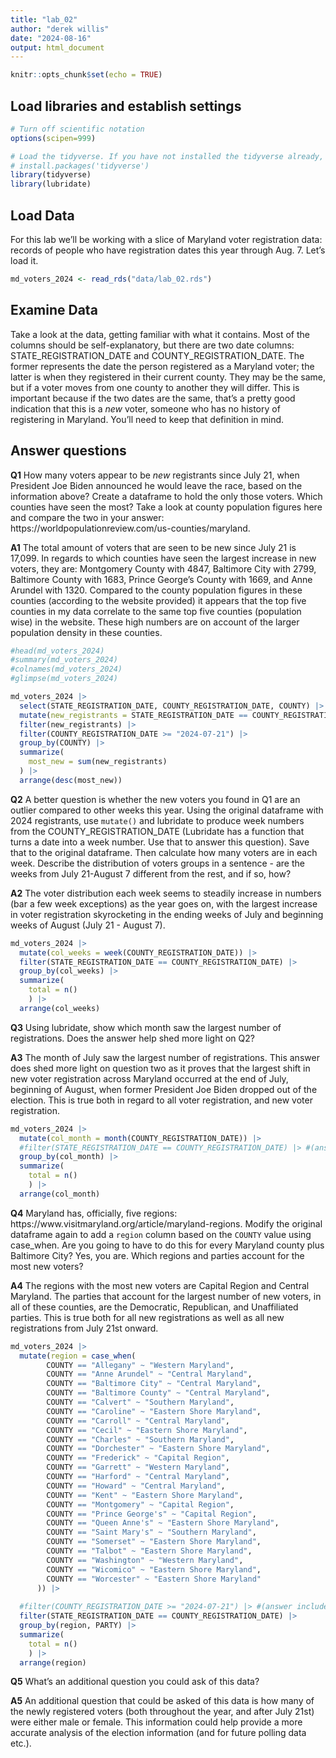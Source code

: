 ```yaml
---
title: "lab_02"
author: "derek willis"
date: "2024-08-16"
output: html_document
---
```


```r
knitr::opts_chunk$set(echo = TRUE)
```

## Load libraries and establish settings

```r
# Turn off scientific notation
options(scipen=999)

# Load the tidyverse. If you have not installed the tidyverse already, remove the # from the next line and run it first.  
# install.packages('tidyverse')
library(tidyverse)
library(lubridate)
```

## Load Data

For this lab we'll be working with a slice of Maryland voter registration data: records of people who have registration dates this year through Aug. 7. Let's load it.

```r
md_voters_2024 <- read_rds("data/lab_02.rds")
```

## Examine Data

Take a look at the data, getting familiar with what it contains. Most of the columns should be self-explanatory, but there are two date columns: STATE_REGISTRATION_DATE and COUNTY_REGISTRATION_DATE. The former represents the date the person registered as a Maryland voter; the latter is when they registered in their current county. They may be the same, but if a voter moves from one county to another they will differ. This is important because if the two dates are the same, that's a pretty good indication that this is a *new* voter, someone who has no history of registering in Maryland. You'll need to keep that definition in mind.

## Answer questions

**Q1** How many voters appear to be *new* registrants since July 21, when President Joe Biden announced he would leave the race, based on the information above? Create a dataframe to hold the only those voters. Which counties have seen the most? Take a look at county population figures here and compare the two in your answer: https://worldpopulationreview.com/us-counties/maryland.

**A1** The total amount of voters that are seen to be new since July 21 is 17,099. In regards to which counties have seen the largest increase in new voters, they are: Montgomery County with 4847, Baltimore City with 2799, Baltimore County with 1683, Prince George's County with 1669, and Anne Arundel with 1320. Compared to the county population figures in these counties (according to the website provided) it appears that the top five counties in my data correlate to the same top five counties (population wise) in the website. These high numbers are on account of the larger population density in these counties. 

```r
#head(md_voters_2024)
#summary(md_voters_2024)
#colnames(md_voters_2024)
#glimpse(md_voters_2024)

md_voters_2024 |>
  select(STATE_REGISTRATION_DATE, COUNTY_REGISTRATION_DATE, COUNTY) |>
  mutate(new_registrants = STATE_REGISTRATION_DATE == COUNTY_REGISTRATION_DATE) |>
  filter(new_registrants) |>
  filter(COUNTY_REGISTRATION_DATE >= "2024-07-21") |>
  group_by(COUNTY) |>
  summarize(
    most_new = sum(new_registrants)
  ) |>
  arrange(desc(most_new))
```

**Q2** A better question is whether the new voters you found in Q1 are an outlier compared to other weeks this year. Using the original dataframe with 2024 registrants, use `mutate()` and lubridate to produce week numbers from the COUNTY_REGISTRATION_DATE (Lubridate has a function that turns a date into a week number. Use that to answer this question). Save that to the original dataframe. Then calculate how many voters are in each week. Describe the distribution of voters groups in a sentence - are the weeks from July 21-August 7 different from the rest, and if so, how?

**A2** The voter distribution each week seems to steadily increase in numbers (bar a few week exceptions) as the year goes on, with the largest increase in voter registration skyrocketing in the ending weeks of July and beginning weeks of August (July 21 - August 7). 

```r

md_voters_2024 |> 
  mutate(col_weeks = week(COUNTY_REGISTRATION_DATE)) |>
  filter(STATE_REGISTRATION_DATE == COUNTY_REGISTRATION_DATE) |>
  group_by(col_weeks) |>
  summarize(
    total = n()
    ) |>
  arrange(col_weeks)

```

**Q3** Using lubridate, show which month saw the largest number of registrations. Does the answer help shed more light on Q2?

**A3** The month of July saw the largest number of registrations. This answer does shed more light on question two as it proves that the largest shift in new voter registration across Maryland occurred at the end of July, beginning of August, when former President Joe Biden dropped out of the election. This is true both in regard to all voter registration, and new voter registration. 

```r

md_voters_2024 |> 
  mutate(col_month = month(COUNTY_REGISTRATION_DATE)) |>
  #filter(STATE_REGISTRATION_DATE == COUNTY_REGISTRATION_DATE) |> #(answer includes without this filter, AND with this filter)#
  group_by(col_month) |>
  summarize(
    total = n()
    ) |>
  arrange(col_month)

```

**Q4** Maryland has, officially, five regions: https://www.visitmaryland.org/article/maryland-regions. Modify the original dataframe again to add a `region` column based on the `COUNTY` value using case_when. Are you going to have to do this for every Maryland county plus Baltimore City? Yes, you are. Which regions and parties account for the most new voters?

**A4** The regions with the most new voters are Capital Region and Central Maryland. The parties that account for the largest number of new voters, in all of these counties, are the Democratic, Republican, and Unaffiliated parties. This is true both for all new registrations as well as all new registrations from July 21st onward. 


```r

md_voters_2024 |>
  mutate(region = case_when(
        COUNTY == "Allegany" ~ "Western Maryland",
        COUNTY == "Anne Arundel" ~ "Central Maryland",
        COUNTY == "Baltimore City" ~ "Central Maryland",
        COUNTY == "Baltimore County" ~ "Central Maryland",
        COUNTY == "Calvert" ~ "Southern Maryland",
        COUNTY == "Caroline" ~ "Eastern Shore Maryland",
        COUNTY == "Carroll" ~ "Central Maryland",
        COUNTY == "Cecil" ~ "Eastern Shore Maryland",
        COUNTY == "Charles" ~ "Southern Maryland",
        COUNTY == "Dorchester" ~ "Eastern Shore Maryland",
        COUNTY == "Frederick" ~ "Capital Region",
        COUNTY == "Garrett" ~ "Western Maryland",
        COUNTY == "Harford" ~ "Central Maryland",
        COUNTY == "Howard" ~ "Central Maryland",
        COUNTY == "Kent" ~ "Eastern Shore Maryland",
        COUNTY == "Montgomery" ~ "Capital Region",
        COUNTY == "Prince George's" ~ "Capital Region",
        COUNTY == "Queen Anne's" ~ "Eastern Shore Maryland",
        COUNTY == "Saint Mary's" ~ "Southern Maryland",
        COUNTY == "Somerset" ~ "Eastern Shore Maryland",
        COUNTY == "Talbot" ~ "Eastern Shore Maryland",
        COUNTY == "Washington" ~ "Western Maryland",
        COUNTY == "Wicomico" ~ "Eastern Shore Maryland",
        COUNTY == "Worcester" ~ "Eastern Shore Maryland"
      )) |>
  
  #filter(COUNTY_REGISTRATION_DATE >= "2024-07-21") |> #(answer includes without this filter, AND with this filter)#
  filter(STATE_REGISTRATION_DATE == COUNTY_REGISTRATION_DATE) |>
  group_by(region, PARTY) |>
  summarize(
    total = n()
    ) |>
  arrange(region)

```

**Q5** What's an additional question you could ask of this data?

**A5** An additional question that could be asked of this data is how many of the newly registered voters (both throughout the year, and after July 21st) were either male or female. This information could help provide a more accurate analysis of the election information (and for future polling data etc.).




